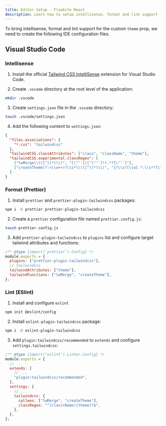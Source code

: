 ```yaml
---
title: Editor Setup - Flowbite React
description: Learn how to setup intellisense, format and lint support for Flowbite React
---
```


To bring intellisense, format and lint support for the custom `theme` prop, we need to create the following IDE configuration files.

## Visual Studio Code

### Intellisense

1. Install the official [Tailwind CSS IntelliSense](https://marketplace.visualstudio.com/items?itemName=bradlc.vscode-tailwindcss) extension for Visual Studio Code.

<div />

2. Create `.vscode` directory at the root level of the application:

```bash
mkdir .vscode
```

3. Create `settings.json` file in the `.vscode` directory:

```bash
touch .vscode/settings.json
```

4. Add the following content to `settings.json`:

```json
{
  "files.associations": {
    "*.css": "tailwindcss"
  },
  "tailwindCSS.classAttributes": ["class", "className", "theme"],
  "tailwindCSS.experimental.classRegex": [
    ["twMerge\\(([^)]*)\\)", "[\"'`]([^\"'`]*).*?[\"'`]"],
    ["createTheme(?:<\\w+>)?\\s*\\(([^)]*)\\)", "{?\\s?[\\w].*:\\s*?[\"'`]([^\"'`]*).*?,?\\s?}?"]
  ]
}
```

### Format (Prettier)

1. Install `prettier` and `prettier-plugin-tailwindcss` packages:

```bash
npm i -D prettier prettier-plugin-tailwindcss
```

2. Create a `prettier` configuration file named `prettier.config.js`:

```bash
touch prettier.config.js
```

3. Add `prettier-plugin-tailwindcss` to `plugins` list and configure target tailwind attributes and functions:

```js
/** @type {import('prettier').Config} */
module.exports = {
  plugins: ["prettier-plugin-tailwindcss"],
  // tailwindcss
  tailwindAttributes: ["theme"],
  tailwindFunctions: ["twMerge", "createTheme"],
};
```

### Lint (ESlint)

1. Install and configure `eslint`

```bash
npm init @eslint/config
```

2. Install `eslint-plugin-tailwindcss` package:

```bash
npm i -D eslint-plugin-tailwindcss
```

3. Add `plugin:tailwindcss/recommended` to `extends` and configure `settings.tailwindcss`:

```js {6,10-13}
/** @type {import("eslint").Linter.Config} */
module.exports = {
  // ...
  extends: [
    // ...
    "plugin:tailwindcss/recommended",
  ],
  settings: {
    // ...
    tailwindcss: {
      callees: ["twMerge", "createTheme"],
      classRegex: "^(class(Name)|theme)?$",
    },
  },
};
```
